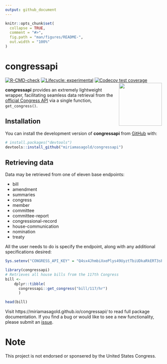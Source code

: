 ```yaml
---
output: github_document
---
```


<!-- README.md is generated from README.Rmd. Please edit that file -->

```r
knitr::opts_chunk$set(
  collapse = TRUE,
  comment = "#>",
  fig.path = "man/figures/README-",
  out.width = "100%"
)
```

# congressapi

<!-- badges: start -->
[![R-CMD-check](https://github.com/miriamasagold/congressapi/actions/workflows/R-CMD-check.yaml/badge.svg)](https://github.com/miriamasagold/congressapi/actions/workflows/R-CMD-check.yaml)
[![Lifecycle: experimental](https://img.shields.io/badge/lifecycle-experimental-orange.svg)](https://lifecycle.r-lib.org/articles/stages.html#experimental)
[![Codecov test coverage](https://codecov.io/gh/miriamasagold/congressapi/branch/main/graph/badge.svg)](https://app.codecov.io/gh/miriamasagold/congressapi?branch=main)
<!-- badges: end -->
<img src='man/figures/logo.svg' align="right" height="138.5" />

**congressapi** provides an extremely lightweight wrapper, facilitating seamless data retrieval from the [official Congress API](https://api.congress.gov/) via a single function, `get_congress()`.

## Installation

You can install the development version of **congressapi** from [GitHub](https://github.com/) with:

``` r
# install.packages("devtools")
devtools::install_github("miriamasagold/congressapi")
```

## Retrieving data

Data may be retrieved from one of eleven base endpoints:

* bill
* amendment
* summaries
* congress
* member
* committee
* committee-report
* congressional-record
* house-communication
* nomination
* treaty

All the user needs to do is specify the endpoint, along with any additional specifications desired:

```r
Sys.setenv("CONGRESS_API_KEY" = "Q4sx4JhmbiXxePlys49UyztTbiUDkaRkERT3sPKW")
```


```r
library(congressapi)
# Retrieves all house bills from the 117th Congress
bill <- 
    dplyr::tibble(
      congressapi::get_congress("bill/117/hr")
      )

head(bill)

```

Visit https://miriamasagold.github.io/congressapi/ to read full package documentation. If you find a bug or would like to see a new functionality, please submit an [issue](https://github.com/miriamasagold/congressapi/issues).

# Note

This project is not endorsed or sponsered by the United States Congress.

